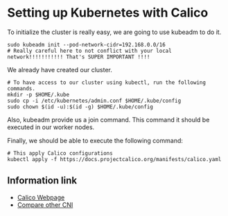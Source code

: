 
<SEO title="Setting up Kubernetes with Calico" />

# Setting up Kubernetes with Calico

To initialize the cluster is really easy, we are going to use kubeadm to do it.

```bash{outputLines: 2}
sudo kubeadm init --pod-network-cidr=192.168.0.0/16
# Really careful here to not conflict with your local network!!!!!!!!!!! That's SUPER IMPORTANT !!!!
```

We already have created our cluster.

```bash{outputLines: 1}
# To have access to our cluster using kubectl, run the following commands.
mkdir -p $HOME/.kube
sudo cp -i /etc/kubernetes/admin.conf $HOME/.kube/config
sudo chown $(id -u):$(id -g) $HOME/.kube/config
```

Also, kubeadm provide us a join command. This command it should be executed in our worker nodes.

Finally, we should be able to execute the following command:

```bash{outputLines: 1}
# This apply Calico configurations
kubectl apply -f https://docs.projectcalico.org/manifests/calico.yaml
```

## Information link
* [Calico Webpage](https://docs.projectcalico.org/getting-started/kubernetes/quickstart)
* [Compare other CNI](https://rancher.com/blog/2019/2019-03-21-comparing-kubernetes-cni-providers-flannel-calico-canal-and-weave/)
